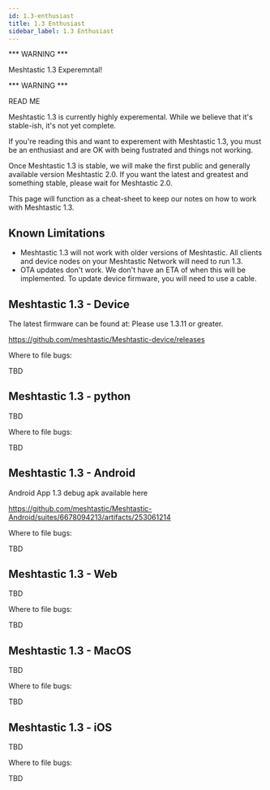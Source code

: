 ```yaml
---
id: 1.3-enthusiast
title: 1.3 Enthusiast
sidebar_label: 1.3 Enthusiast
---
```


*** WARNING ***

Meshtastic 1.3 Experemntal!

*** WARNING ***

READ ME

Meshtastic 1.3 is currently highly experemental. While we believe that it's stable-ish, 
it's not yet complete.

If you're reading this and want to experement with Meshtastic 1.3, you must be an 
enthusiast and are OK with being fustrated and things not working.

Once Meshtastic 1.3 is stable, we will make the first public and generally available
 version Meshtastic 2.0. If you want the latest and greatest and something stable, please wait for Meshtastic 2.0.

This page will function as a cheat-sheet to keep our notes on how to work with Meshtastic 1.3.

## Known Limitations

* Meshtastic 1.3 will not work with older versions of Meshtastic. All clients and device nodes on your Meshtastic Network will need to run 1.3.
* OTA updates don't work. We don't have an ETA of when this will be implemented. To update device firmware, you will need to use a cable.

## Meshtastic 1.3 - Device

The latest firmware can be found at: Please use 1.3.11 or greater.

https://github.com/meshtastic/Meshtastic-device/releases

Where to file bugs:

TBD

## Meshtastic 1.3 - python

TBD

Where to file bugs:

TBD


## Meshtastic 1.3 - Android

Android App 1.3 debug apk available here

https://github.com/meshtastic/Meshtastic-Android/suites/6678094213/artifacts/253061214

Where to file bugs:

TBD

## Meshtastic 1.3 - Web

TBD

Where to file bugs:

TBD

## Meshtastic 1.3 - MacOS

TBD

Where to file bugs:

TBD

## Meshtastic 1.3 - iOS

TBD

Where to file bugs:

TBD

